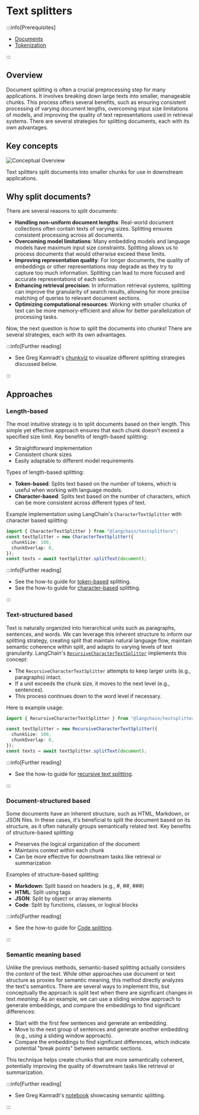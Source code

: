 # Text splitters

<span data-heading-keywords="text splitter,text splitting"></span>

:::info[Prerequisites]

- [Documents](/docs/concepts/retrievers/#interface)
- [Tokenization](/docs/concepts/tokens)

:::

## Overview

Document splitting is often a crucial preprocessing step for many applications.
It involves breaking down large texts into smaller, manageable chunks.
This process offers several benefits, such as ensuring consistent processing of varying document lengths, overcoming input size limitations of models, and improving the quality of text representations used in retrieval systems.
There are several strategies for splitting documents, each with its own advantages.

## Key concepts

![Conceptual Overview](/img/text_splitters.png)

Text splitters split documents into smaller chunks for use in downstream applications.

## Why split documents?

There are several reasons to split documents:

- **Handling non-uniform document lengths**: Real-world document collections often contain texts of varying sizes. Splitting ensures consistent processing across all documents.
- **Overcoming model limitations**: Many embedding models and language models have maximum input size constraints. Splitting allows us to process documents that would otherwise exceed these limits.
- **Improving representation quality**: For longer documents, the quality of embeddings or other representations may degrade as they try to capture too much information. Splitting can lead to more focused and accurate representations of each section.
- **Enhancing retrieval precision**: In information retrieval systems, splitting can improve the granularity of search results, allowing for more precise matching of queries to relevant document sections.
- **Optimizing computational resources**: Working with smaller chunks of text can be more memory-efficient and allow for better parallelization of processing tasks.

Now, the next question is _how_ to split the documents into chunks! There are several strategies, each with its own advantages.

:::info[Further reading]

- See Greg Kamradt's [chunkviz](https://chunkviz.up.railway.app/) to visualize different splitting strategies discussed below.

:::

## Approaches

### Length-based

The most intuitive strategy is to split documents based on their length. This simple yet effective approach ensures that each chunk doesn't exceed a specified size limit.
Key benefits of length-based splitting:

- Straightforward implementation
- Consistent chunk sizes
- Easily adaptable to different model requirements

Types of length-based splitting:

- **Token-based**: Splits text based on the number of tokens, which is useful when working with language models.
- **Character-based**: Splits text based on the number of characters, which can be more consistent across different types of text.

Example implementation using LangChain's `CharacterTextSplitter` with character based splitting:

```typescript
import { CharacterTextSplitter } from "@langchain/textsplitters";
const textSplitter = new CharacterTextSplitter({
  chunkSize: 100,
  chunkOverlap: 0,
});
const texts = await textSplitter.splitText(document);
```

:::info[Further reading]

- See the how-to guide for [token-based](/docs/how_to/split_by_token/) splitting.
- See the how-to guide for [character-based](/docs/how_to/character_text_splitter/) splitting.

:::

### Text-structured based

Text is naturally organized into hierarchical units such as paragraphs, sentences, and words.
We can leverage this inherent structure to inform our splitting strategy, creating split that maintain natural language flow, maintain semantic coherence within split, and adapts to varying levels of text granularity.
LangChain's [`RecursiveCharacterTextSplitter`](/docs/how_to/recursive_text_splitter/) implements this concept:

- The `RecursiveCharacterTextSplitter` attempts to keep larger units (e.g., paragraphs) intact.
- If a unit exceeds the chunk size, it moves to the next level (e.g., sentences).
- This process continues down to the word level if necessary.

Here is example usage:

```typescript
import { RecursiveCharacterTextSplitter } from "@langchain/textsplitters";

const textSplitter = new RecursiveCharacterTextSplitter({
  chunkSize: 100,
  chunkOverlap: 0,
});
const texts = await textSplitter.splitText(document);
```

:::info[Further reading]

- See the how-to guide for [recursive text splitting](/docs/how_to/recursive_text_splitter/).

:::

### Document-structured based

Some documents have an inherent structure, such as HTML, Markdown, or JSON files.
In these cases, it's beneficial to split the document based on its structure, as it often naturally groups semantically related text.
Key benefits of structure-based splitting:

- Preserves the logical organization of the document
- Maintains context within each chunk
- Can be more effective for downstream tasks like retrieval or summarization

Examples of structure-based splitting:

- **Markdown**: Split based on headers (e.g., #, ##, ###)
- **HTML**: Split using tags
- **JSON**: Split by object or array elements
- **Code**: Split by functions, classes, or logical blocks

:::info[Further reading]

- See the how-to guide for [Code splitting](/docs/how_to/code_splitter/).

:::

### Semantic meaning based

Unlike the previous methods, semantic-based splitting actually considers the _content_ of the text.
While other approaches use document or text structure as proxies for semantic meaning, this method directly analyzes the text's semantics.
There are several ways to implement this, but conceptually the approach is split text when there are significant changes in text _meaning_.
As an example, we can use a sliding window approach to generate embeddings, and compare the embeddings to find significant differences:

- Start with the first few sentences and generate an embedding.
- Move to the next group of sentences and generate another embedding (e.g., using a sliding window approach).
- Compare the embeddings to find significant differences, which indicate potential "break points" between semantic sections.

This technique helps create chunks that are more semantically coherent, potentially improving the quality of downstream tasks like retrieval or summarization.

:::info[Further reading]

- See Greg Kamradt's [notebook](https://github.com/FullStackRetrieval-com/RetrievalTutorials/blob/main/tutorials/LevelsOfTextSplitting/5_Levels_Of_Text_Splitting.ipynb) showcasing semantic splitting.

:::
